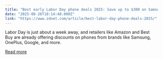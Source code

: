 ```yaml
---
title: "Best early Labor Day phone deals 2025: Save up to $300 on Samsung, Google, and more"
date: "2025-08-26T18:14:48.000Z"
link: "https://www.zdnet.com/article/best-labor-day-phone-deals-2025/"
---
```


Labor Day is just about a week away, and retailers like Amazon and Best Buy are already offering discounts on phones from brands like Samsung, OnePlus, Google, and more.

[Read more](https://www.zdnet.com/article/best-labor-day-phone-deals-2025/)
